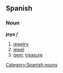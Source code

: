 == Spanish == 
=== Noun === 
'''joya''' ''f'' 
# [[jewelry]] 
# [[jewel]]
# [[gem]]; [[treasure]]
[[Category:Spanish nouns]]